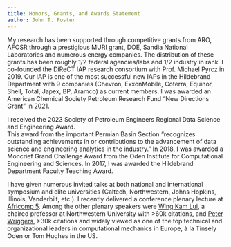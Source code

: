 ```yaml
---
title: Honors, Grants, and Awards Statement
author: John T. Foster 
---
```


My research has been supported through competitive grants from ARO, AFOSR through a prestigious MURI grant, DOE, Sandia National Laboratories and numerous energy companies.  The distribution of these grants has been roughly 1/2 federal agencies/labs and 1/2 industry in rank. I co-founded the DiReCT IAP research consortium with Prof. Michael Pyrcz in 2019. Our IAP is one of the most successful new IAPs in the Hildebrand Department with 9 companies (Chevron, ExxonMobile, Coterra, Equinor, Shell, Total, Japex, BP, Aramco) as current members.  I was awarded an American Chemical Society Petroleum Research Fund "New Directions Grant" in 2021.

I received the 2023 Society of Petroleum Engineers Regional Data Science and Engineering Award.  
This award from the important Permian Basin Section "recognizes outstanding achievements in or
contributions to the advancement of data science and engineering analytics in the industry." 
In 2018, I was awarded a Moncrief Grand Challenge Award from the Oden Institute for Computational Engineering and Sciences.  In 2017, I was awarded the Hildebrand Department Faculty Teaching Award.

I have given numerous invited talks at both national and international symposium and elite universities (Caltech, Northwestern, Johns Hopkins, Illinois, Vanderbilt, etc.). I recently delivered a conference plenary lecture at [Africomp 5](https://web.archive.org/web/20220816224636/https://africomp.info/speaker/). Among the other plenary speakers were [Wing Kam Lui](https://scholar.google.com/citations?user=lzQvgDoAAAAJ&hl=en&oi=ao), a chaired professor at Northwestern University with >60k citations, and [Peter Wriggers](https://scholar.google.com/citations?user=ERQy-O0AAAAJ&hl=en&oi=ao), >30k citations and widely viewed as one of the top technical and organizational leaders in computational mechanics in Europe, à la Tinsely Oden or Tom Hughes in the US.



